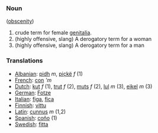 ===Noun===
([[obscenity]])

# crude term for female [[genitalia]].
# (highly offensive, slang) A derogatory term for a woman  
# (highly offensive, slang) A derogatory term for a man

===Translations===
*[[Albanian]]:  [[pidh]] ''m'', [[piçkë]] ''f'' (1)
*[[French]]: [[con]] '''m''
*[[Dutch]]: [[kut]] ''f'' (1), [[trut]] ''f'' (2), [[muts]] ''f'' (2), [[lul]] ''m'' (3), [[eikel]] ''m'' (3)
*[[German]]: [[Fotze]]
*[[Italian]]: [[figa]], [[fica]]
*[[Finnish]]: [[vittu]]
*[[Latin]]: [[cunnus]] ''m'' (1,2)
*[[Spanish]]: [[coño]] (1)
*[[Swedish]]: [[fitta]]